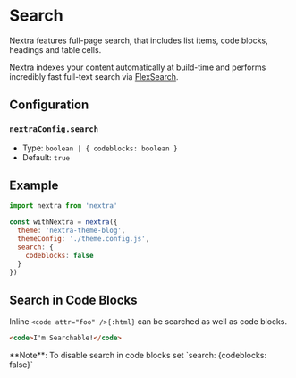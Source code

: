 
# Search

Nextra features full-page search, that includes list items, code blocks,
headings and table cells.

Nextra indexes your content automatically at build-time and performs incredibly
fast full-text search via
[FlexSearch](https://github.com/nextapps-de/flexsearch).

## Configuration

### `nextraConfig.search`

- Type: `boolean | { codeblocks: boolean }`
- Default: `true`

## Example

```js filename="next.config.mjs" {6-8}
import nextra from 'nextra'

const withNextra = nextra({
  theme: 'nextra-theme-blog',
  themeConfig: './theme.config.js',
  search: {
    codeblocks: false
  }
})
```

## Search in Code Blocks

Inline `<code attr="foo" />{:html}` can be searched as well as code blocks.

```html
<code>I'm Searchable!</code>
```

<Callout>
  **Note**: To disable search in code blocks set `search: {codeblocks: false}`
</Callout>
